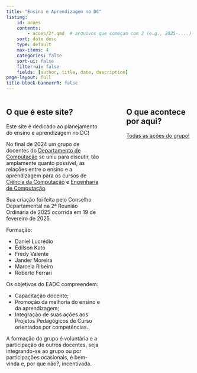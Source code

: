 ```yaml
---
title: "Ensino e Aprendizagem no DC"
listing:
    id: acoes
    contents:
        - acoes/2*.qmd  # arquivos que começam com 2 (e.g., 2025-....)
    sort: date desc
    type: default
    max-items: 4
    categories: false
    sort-ui: false
    filter-ui: false
    fields: [author, title, date, description]
page-layout: full
title-block-bannerrR: false
---
```


:::: {.columns}

::: {.column width="50%"}
## O que é este site?

Este site é dedicado ao planejamento do ensino e aprendizagem no DC!

No final de 2024 um grupo de docentes do [Departamento de Computação](http://www.dc.ufscar.br) se uniu para discutir, tão amplamente quanto possível, as relações entre o ensino e a aprendizagem para os cursos de [Ciência da Computação](https://www.dc.ufscar.br/gradua%C3%A7%C3%A3o/ci%C3%AAncia-da-computa%C3%A7%C3%A3o) e [Engenharia de Computação](https://www.ec.ufscar.br/).

Sua criação foi feita pelo Conselho Departamental na 2ª Reunião Ordinária de 2025 ocorrida em 19 de fevereiro de 2025.

Formação:

* Daniel Lucrédio
* Edilson Kato
* Fredy Valente
* Jander Moreira
* Marcela Ribeiro
* Roberto Ferrari

Os objetivos do EADC compreendem:

* Capacitação docente;
* Promoção da melhoria do ensino e da aprendizagem;
* Integração de suas ações aos Projetos Pedagógicos de Curso orientados por competências.

A formação do grupo é voluntária e a participação de outros docentes, seja integrando-se ao grupo ou por participações ocasionais, é bem-vinda e, por que não?, incentivada.
:::

::: {.column width="5%"}
:::


::: {.column width="35%"}
## O que acontece por aqui?

::: {#acoes}
:::

[Todas as ações do grupo!](acoes/index.qmd)

:::

::::